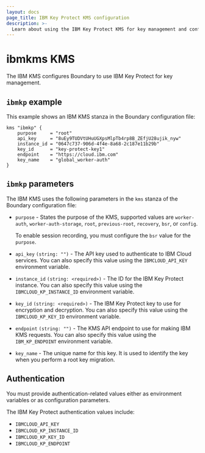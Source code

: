 ```yaml
---
layout: docs
page_title: IBM Key Protect KMS configuration
description: >-
  Learn about using the IBM Key Protect KMS for key management and configuring parameters and authentication. View an example configuration.
---
```


# ibmkms KMS

The IBM KMS configures Boundary to use IBM Key Protect for key management.

## `ibmkp` example

This example shows an IBM KMS stanza in the Boundary configuration file:

````hcl
kms "ibmkp" {
    purpose     = "root"
    api_key     = "8uEy9TUDVtUHuUGXpsMlpTb4rp8B_ZEfjU28ujik_nyw"
    instance_id = "0647c737-906d-4f4e-8a68-2c187e11b29b"
    key_id      = "key-protect-key1"
    endpoint    = "https://cloud.ibm.com"
    key_name    = "global_worker-auth"
}
````

## `ibmkp` parameters

The IBM KMS uses the following parameters in the `kms` stanza of the Boundary configuration file:

- `purpose` - States the purpose of the KMS, supported values are `worker-auth`, `worker-auth-storage`, `root`, `previous-root`, `recovery`, `bsr`, or `config`.

  To enable session recording, you must configure the `bsr` value for the `purpose`.

- `api_key` `(string: "")` - The API key used to authenticate to IBM Cloud services.
You can also specify this value using the `IBMCLOUD_API_KEY` environment variable.
- `instance_id` `(string: <required>)` - The ID for the IBM Key Protect instance.
You can also specify this value using the `IBMCLOUD_KP_INSTANCE_ID` environment variable.
- `key_id` `(string: <required>)` - The IBM Key Protect key to use for encryption and decryption.
You can also specify this value using the `IBMCLOUD_KP_KEY_ID` environment variable.
- `endpoint` `(string: "")` - The KMS API endpoint to use for making IBM KMS requests.
You can also specify this value using the `IBM_KP_ENDPOINT` environment variable.
- `key_name` - The unique name for this key.
It is used to identify the key when you perform a root key migration.

## Authentication

You must provide authentication-related values either as environment variables or as configuration parameters.

The IBM Key Protect authentication values include:

- `IBMCLOUD_API_KEY`
- `IBMCLOUD_KP_INSTANCE_ID`
- `IBMCLOUD_KP_KEY_ID`
- `IBMCLOUD_KP_ENDPOINT`
